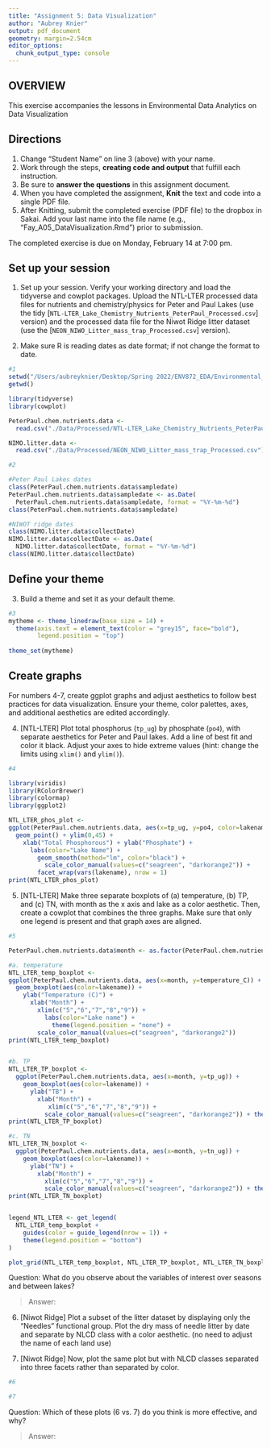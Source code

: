 ```yaml
---
title: "Assignment 5: Data Visualization"
author: "Aubrey Knier"
output: pdf_document
geometry: margin=2.54cm
editor_options: 
  chunk_output_type: console
---
```


## OVERVIEW

This exercise accompanies the lessons in Environmental Data Analytics on Data Visualization 

## Directions
1. Change "Student Name" on line 3 (above) with your name.
2. Work through the steps, **creating code and output** that fulfill each instruction.
3. Be sure to **answer the questions** in this assignment document.
4. When you have completed the assignment, **Knit** the text and code into a single PDF file.
5. After Knitting, submit the completed exercise (PDF file) to the dropbox in Sakai. Add your last name into the file name (e.g., "Fay_A05_DataVisualization.Rmd") prior to submission.

The completed exercise is due on Monday, February 14 at 7:00 pm.



## Set up your session 
1. Set up your session. Verify your working directory and load the tidyverse 
and cowplot packages. Upload the NTL-LTER processed data files for nutrients 
and chemistry/physics for Peter and Paul Lakes (use the tidy 
[`NTL-LTER_Lake_Chemistry_Nutrients_PeterPaul_Processed.csv`] version) and 
the processed data file for the Niwot Ridge litter dataset (use the [`NEON_NIWO_Litter_mass_trap_Processed.csv`] version). 

2. Make sure R is reading dates as date format; if not change the format to date.

```r
#1 
setwd("/Users/aubreyknier/Desktop/Spring 2022/ENV872_EDA/Environmental_Data_Analytics_2022")
getwd()

library(tidyverse)
library(cowplot)

PeterPaul.chem.nutrients.data <- 
  read.csv("./Data/Processed/NTL-LTER_Lake_Chemistry_Nutrients_PeterPaul_Processed.csv")

NIMO.litter.data <- 
  read.csv("./Data/Processed/NEON_NIWO_Litter_mass_trap_Processed.csv")

#2 

#Peter Paul Lakes dates
class(PeterPaul.chem.nutrients.data$sampledate)
PeterPaul.chem.nutrients.data$sampledate <- as.Date(
  PeterPaul.chem.nutrients.data$sampledate, format = "%Y-%m-%d")
class(PeterPaul.chem.nutrients.data$sampledate)

#NIWOT ridge dates
class(NIMO.litter.data$collectDate)
NIMO.litter.data$collectDate <- as.Date(
  NIMO.litter.data$collectDate, format = "%Y-%m-%d")
class(NIMO.litter.data$collectDate)
```
## Define your theme
3. Build a theme and set it as your default theme.

```r
#3
mytheme <- theme_linedraw(base_size = 14) +
  theme(axis.text = element_text(color = "grey15", face="bold"), 
        legend.position = "top")
  
theme_set(mytheme)
```

## Create graphs
For numbers 4-7, create ggplot graphs and adjust aesthetics to follow best practices for data visualization. Ensure your theme, color palettes, axes, and additional aesthetics are edited accordingly.

4. [NTL-LTER] Plot total phosphorus (`tp_ug`) by phosphate (`po4`), with separate aesthetics for Peter and Paul lakes. Add a line of best fit and color it black. Adjust your axes to hide extreme values (hint: change the limits using `xlim()` and `ylim()`).

```r
#4

library(viridis)
library(RColorBrewer)
library(colormap)
library(ggplot2)

NTL_LTER_phos_plot <- 
ggplot(PeterPaul.chem.nutrients.data, aes(x=tp_ug, y=po4, color=lakename)) +
  geom_point() + ylim(0,45) + 
    xlab("Total Phosphorous") + ylab("Phosphate") + 
      labs(color="Lake Name") +
        geom_smooth(method="lm", color="black") +
          scale_color_manual(values=c("seagreen", "darkorange2")) +
        facet_wrap(vars(lakename), nrow = 1) 
print(NTL_LTER_phos_plot)

```


5. [NTL-LTER] Make three separate boxplots of (a) temperature, (b) TP, and (c) TN, with month as the x axis and lake as a color aesthetic. Then, create a cowplot that combines the three graphs. Make sure that only one legend is present and that graph axes are aligned.

```r
#5

PeterPaul.chem.nutrients.data$month <- as.factor(PeterPaul.chem.nutrients.data$month)

#a. temperature
NTL_LTER_temp_boxplot <- 
ggplot(PeterPaul.chem.nutrients.data, aes(x=month, y=temperature_C)) +
  geom_boxplot(aes(color=lakename)) +
    ylab("Temperature (C)") +
      xlab("Month") +
        xlim(c("5","6","7","8","9")) +
          labs(color="Lake name") +
            theme(legend.position = "none") +
        scale_color_manual(values=c("seagreen", "darkorange2")) 
print(NTL_LTER_temp_boxplot)


#b. TP
NTL_LTER_TP_boxplot <-
  ggplot(PeterPaul.chem.nutrients.data, aes(x=month, y=tp_ug)) +
    geom_boxplot(aes(color=lakename)) +
      ylab("TB") +
        xlab("Month") +
           xlim(c("5","6","7","8","9")) +
          scale_color_manual(values=c("seagreen", "darkorange2")) + theme(legend.position = "none")
print(NTL_LTER_TP_boxplot)

#c. TN
NTL_LTER_TN_boxplot <-
  ggplot(PeterPaul.chem.nutrients.data, aes(x=month, y=tn_ug)) +
    geom_boxplot(aes(color=lakename)) +
      ylab("TN") +
        xlab("Month") +
          xlim(c("5","6","7","8","9")) +
          scale_color_manual(values=c("seagreen", "darkorange2")) + theme(legend.position = "none")
print(NTL_LTER_TN_boxplot)


legend_NTL_LTER <- get_legend(
  NTL_LTER_temp_boxplot + 
    guides(color = guide_legend(nrow = 1)) +
    theme(legend.position = "bottom")
)

plot_grid(NTL_LTER_temp_boxplot, NTL_LTER_TP_boxplot, NTL_LTER_TN_boxplot, legend_NTL_LTER, nrow = 2, align = 'h', rel_heights = c(1.25, 1.25))

```

Question: What do you observe about the variables of interest over seasons and between lakes? 

> Answer: 

6. [Niwot Ridge] Plot a subset of the litter dataset by displaying only the "Needles" functional group. Plot the dry mass of needle litter by date and separate by NLCD class with a color aesthetic. (no need to adjust the name of each land use)

7. [Niwot Ridge] Now, plot the same plot but with NLCD classes separated into three facets rather than separated by color. 

```r
#6

#7


```
Question: Which of these plots (6 vs. 7) do you think is more effective, and why? 

> Answer:
